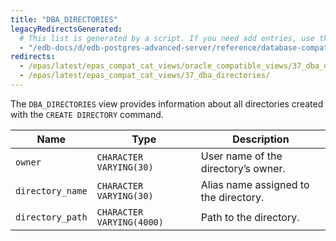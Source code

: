 ```yaml
---
title: "DBA_DIRECTORIES"
legacyRedirectsGenerated:
  # This list is generated by a script. If you need add entries, use the `legacyRedirects` key.
  - "/edb-docs/d/edb-postgres-advanced-server/reference/database-compatibility-for-oracle-developers-reference-guide/9.6/Database_Compatibility_for_Oracle_Developers_Reference_Guide.1.138.html"
redirects:
  - /epas/latest/epas_compat_cat_views/oracle_compatible_views/37_dba_directories/ #generated for docs/epas/reorg-role-use-case-mode
  - /epas/latest/epas_compat_cat_views/37_dba_directories/
---
```


<div id="dba_directories" class="registered_link"></div>

The `DBA_DIRECTORIES` view provides information about all directories created with the `CREATE DIRECTORY` command.

| Name             | Type                      | Description                               |
| ---------------- | ------------------------- | ----------------------------------------- |
| `owner`          | `CHARACTER VARYING(30)`   | User name of the directory’s owner.       |
| `directory_name` | `CHARACTER VARYING(30)`   | Alias name assigned to the directory. |
| `directory_path` | `CHARACTER VARYING(4000)` | Path to the directory.                |
